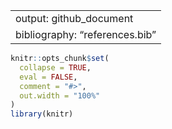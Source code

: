 
---
output: github_document
bibliography: "references.bib"
---

<!-- README.md is generated from README.Rmd. Please edit that file -->

```r
knitr::opts_chunk$set(
  collapse = TRUE,
  eval = FALSE,
  comment = "#>",
  out.width = "100%"
)
library(knitr)
```
